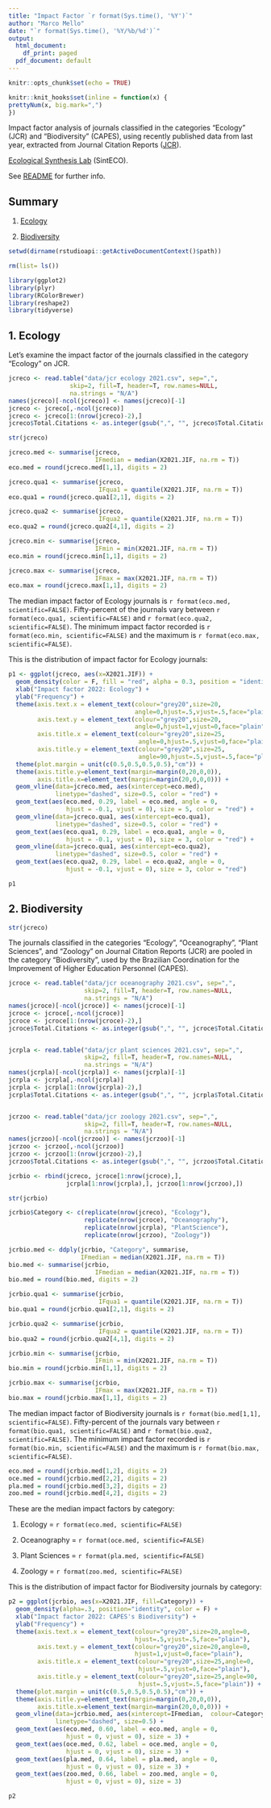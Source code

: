 ```yaml
---
title: "Impact Factor `r format(Sys.time(), '%Y')`"
author: "Marco Mello"
date: "`r format(Sys.time(), '%Y/%b/%d')`"
output:
  html_document:
    df_print: paged
  pdf_document: default
---
```


```r
knitr::opts_chunk$set(echo = TRUE)

knitr::knit_hooks$set(inline = function(x) {
prettyNum(x, big.mark=",")
})
```

Impact factor analysis of journals classified in the categories "Ecology" (JCR) and "Biodiversity" (CAPES), using recently published data from last year, extracted from Journal Citation Reports ([JCR](https://jcr.clarivate.com)).

[Ecological Synthesis Lab](https://marcomellolab.wordpress.com) (SintECO).

See [README](https://github.com/marmello77/ImpactFactor/blob/master/README.md) for further info.


## Summary

1. [Ecology](#ecology)

2. [Biodiversity](#biodiversity)


```r
setwd(dirname(rstudioapi::getActiveDocumentContext()$path))

```

```r
rm(list= ls())
```


```r
library(ggplot2)
library(plyr)
library(RColorBrewer)
library(reshape2)
library(tidyverse)
```



## 1. Ecology{#ecology}

Let's examine the impact factor of the journals classified in the category "Ecology" on JCR.

```r
jcreco <- read.table("data/jcr ecology 2021.csv", sep=",", 
                 skip=2, fill=T, header=T, row.names=NULL,
                 na.strings = "N/A")
names(jcreco)[-ncol(jcreco)] <- names(jcreco)[-1]
jcreco <- jcreco[,-ncol(jcreco)]
jcreco <- jcreco[1:(nrow(jcreco)-2),]
jcreco$Total.Citations <- as.integer(gsub(",", "", jcreco$Total.Citations))
```


```r
str(jcreco)
```


```r
jcreco.med <- summarise(jcreco, 
                        IFmedian = median(X2021.JIF, na.rm = T))
eco.med = round(jcreco.med[1,1], digits = 2)

jcreco.qua1 <- summarise(jcreco, 
                         IFqua1 = quantile(X2021.JIF, na.rm = T))
eco.qua1 = round(jcreco.qua1[2,1], digits = 2)

jcreco.qua2 <- summarise(jcreco, 
                         IFqua2 = quantile(X2021.JIF, na.rm = T))
eco.qua2 = round(jcreco.qua2[4,1], digits = 2)

jcreco.min <- summarise(jcreco, 
                        IFmin = min(X2021.JIF, na.rm = T))
eco.min = round(jcreco.min[1,1], digits = 2)

jcreco.max <- summarise(jcreco, 
                        IFmax = max(X2021.JIF, na.rm = T))
eco.max = round(jcreco.max[1,1], digits = 2)

```

The median impact factor of Ecology journals is `r format(eco.med, scientific=FALSE)`. Fifty-percent of the journals vary between `r format(eco.qua1, scientific=FALSE)` and `r format(eco.qua2, scientific=FALSE)`. The minimum impact factor recorded is `r format(eco.min, scientific=FALSE)` and the maximum is `r format(eco.max, scientific=FALSE)`.


This is the distribution of impact factor for Ecology journals:

```r
p1 <- ggplot(jcreco, aes(x=X2021.JIF)) +
  geom_density(color = F, fill = "red", alpha = 0.3, position = "identity") +
  xlab("Impact factor 2022: Ecology") + 
  ylab("Frequency") +
  theme(axis.text.x = element_text(colour="grey20",size=20,
                                   angle=0,hjust=.5,vjust=.5,face="plain"),
        axis.text.y = element_text(colour="grey20",size=20,
                                   angle=0,hjust=1,vjust=0,face="plain"),
        axis.title.x = element_text(colour="grey20",size=25,
                                    angle=0,hjust=.5,vjust=0,face="plain"),
        axis.title.y = element_text(colour="grey20",size=25,
                                    angle=90,hjust=.5,vjust=.5,face="plain")) +
  theme(plot.margin = unit(c(0.5,0.5,0.5,0.5),"cm")) +
  theme(axis.title.y=element_text(margin=margin(0,20,0,0)),
        axis.title.x=element_text(margin=margin(20,0,0,0))) +
  geom_vline(data=jcreco.med, aes(xintercept=eco.med),
             linetype="dashed", size=0.5, color = "red") +
  geom_text(aes(eco.med, 0.29, label = eco.med, angle = 0, 
                hjust = -0.1, vjust = 0), size = 5, color = "red") +
  geom_vline(data=jcreco.qua1, aes(xintercept=eco.qua1),
             linetype="dashed", size=0.5, color = "red") +
  geom_text(aes(eco.qua1, 0.29, label = eco.qua1, angle = 0, 
                hjust = -0.1, vjust = 0), size = 3, color = "red") +
  geom_vline(data=jcreco.qua1, aes(xintercept=eco.qua2),
             linetype="dashed", size=0.5, color = "red") +
  geom_text(aes(eco.qua2, 0.29, label = eco.qua2, angle = 0,
                hjust = -0.1, vjust = 0), size = 3, color = "red")

p1
```


## 2. Biodiversity{#biodiversity}

```r
str(jcreco)
```

The journals classified in the categories "Ecology", "Oceanography", "Plant Sciences", and "Zoology" on Journal Citation Reports (JCR) are pooled in the category "Biodiversity", used by the Brazilian Coordination for the Improvement of Higher Education Personnel (CAPES).

```r
jcroce <- read.table("data/jcr oceanography 2021.csv", sep=",", 
                     skip=2, fill=T, header=T, row.names=NULL,
                     na.strings = "N/A")
names(jcroce)[-ncol(jcroce)] <- names(jcroce)[-1]
jcroce <- jcroce[,-ncol(jcroce)]
jcroce <- jcroce[1:(nrow(jcroce)-2),]
jcroce$Total.Citations <- as.integer(gsub(",", "", jcroce$Total.Citations))


jcrpla <- read.table("data/jcr plant sciences 2021.csv", sep=",", 
                     skip=2, fill=T, header=T, row.names=NULL,
                     na.strings = "N/A")
names(jcrpla)[-ncol(jcrpla)] <- names(jcrpla)[-1]
jcrpla <- jcrpla[,-ncol(jcrpla)]
jcrpla <- jcrpla[1:(nrow(jcrpla)-2),]
jcrpla$Total.Citations <- as.integer(gsub(",", "", jcrpla$Total.Citations))


jcrzoo <- read.table("data/jcr zoology 2021.csv", sep=",", 
                     skip=2, fill=T, header=T, row.names=NULL,
                     na.strings = "N/A")
names(jcrzoo)[-ncol(jcrzoo)] <- names(jcrzoo)[-1]
jcrzoo <- jcrzoo[,-ncol(jcrzoo)]
jcrzoo <- jcrzoo[1:(nrow(jcrzoo)-2),]
jcrzoo$Total.Citations <- as.integer(gsub(",", "", jcrzoo$Total.Citations))
```


```r
jcrbio <- rbind(jcreco, jcroce[1:nrow(jcroce),], 
                jcrpla[1:nrow(jcrpla),], jcrzoo[1:nrow(jcrzoo),])
```


```r
str(jcrbio)
```


```r
jcrbio$Category <- c(replicate(nrow(jcreco), "Ecology"), 
                     replicate(nrow(jcroce), "Oceanography"), 
                     replicate(nrow(jcrpla), "PlantScience"), 
                     replicate(nrow(jcrzoo), "Zoology"))
```


```r
jcrbio.med <- ddply(jcrbio, "Category", summarise, 
                    IFmedian = median(X2021.JIF, na.rm = T))
bio.med <- summarise(jcrbio, 
                        IFmedian = median(X2021.JIF, na.rm = T))
bio.med = round(bio.med, digits = 2)

jcrbio.qua1 <- summarise(jcrbio, 
                         IFqua1 = quantile(X2021.JIF, na.rm = T))
bio.qua1 = round(jcrbio.qua1[2,1], digits = 2)

jcrbio.qua2 <- summarise(jcrbio, 
                         IFqua2 = quantile(X2021.JIF, na.rm = T))
bio.qua2 = round(jcrbio.qua2[4,1], digits = 2)

jcrbio.min <- summarise(jcrbio, 
                        IFmin = min(X2021.JIF, na.rm = T))
bio.min = round(jcrbio.min[1,1], digits = 2)

jcrbio.max <- summarise(jcrbio, 
                        IFmax = max(X2021.JIF, na.rm = T))
bio.max = round(jcrbio.max[1,1], digits = 2)
```


The median impact factor of Biodiversity journals is `r format(bio.med[1,1], scientific=FALSE)`. Fifty-percent of the journals vary between `r format(bio.qua1, scientific=FALSE)` and `r format(bio.qua2, scientific=FALSE)`. The minimum impact factor recorded is `r format(bio.min, scientific=FALSE)` and the maximum is `r format(bio.max, scientific=FALSE)`.


```r
eco.med = round(jcrbio.med[1,2], digits = 2)
oce.med = round(jcrbio.med[2,2], digits = 2)
pla.med = round(jcrbio.med[3,2], digits = 2)
zoo.med = round(jcrbio.med[4,2], digits = 2)
```


These are the median impact factors by category:

1. Ecology = `r format(eco.med, scientific=FALSE)`

2. Oceanography = `r format(oce.med, scientific=FALSE)`

3. Plant Sciences = `r format(pla.med, scientific=FALSE)`

4. Zoology = `r format(zoo.med, scientific=FALSE)`


This is the distribution of impact factor for Biodiversity journals by category:

```r
p2 = ggplot(jcrbio, aes(x=X2021.JIF, fill=Category)) +
  geom_density(alpha=.3, position="identity", color = F) +
  xlab("Impact factor 2022: CAPES's Biodiversity") + 
  ylab("Frequency") +
  theme(axis.text.x = element_text(colour="grey20",size=20,angle=0,
                                   hjust=.5,vjust=.5,face="plain"),
        axis.text.y = element_text(colour="grey20",size=20,angle=0,
                                   hjust=1,vjust=0,face="plain"),
        axis.title.x = element_text(colour="grey20",size=25,angle=0,
                                    hjust=.5,vjust=0,face="plain"),
        axis.title.y = element_text(colour="grey20",size=25,angle=90,
                                    hjust=.5,vjust=.5,face="plain")) +
  theme(plot.margin = unit(c(0.5,0.5,0.5,0.5),"cm")) +
  theme(axis.title.y=element_text(margin=margin(0,20,0,0)),
        axis.title.x=element_text(margin=margin(20,0,0,0))) +
  geom_vline(data=jcrbio.med, aes(xintercept=IFmedian,  colour=Category),
             linetype="dashed", size=0.5) +
  geom_text(aes(eco.med, 0.60, label = eco.med, angle = 0, 
                hjust = 0, vjust = 0), size = 3) +
  geom_text(aes(oce.med, 0.62, label = oce.med, angle = 0, 
                hjust = 0, vjust = 0), size = 3) +
  geom_text(aes(pla.med, 0.64, label = pla.med, angle = 0, 
                hjust = 0, vjust = 0), size = 3) +
  geom_text(aes(zoo.med, 0.66, label = zoo.med, angle = 0, 
                hjust = 0, vjust = 0), size = 3)

p2
```

